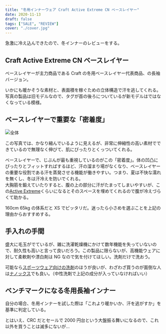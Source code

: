 ```yaml
---
title: "冬用インナーウェア Craft Active Extreme CN ベースレイヤー"
date: 2020-11-13
draft: false
tags: ["SALE", "REVIEW"]
cover: "./cover.jpg"
---
```


急激に冷え込んできたので、冬インナーのレビューをする。

## Craft Active Extreme CN ベースレイヤー

<LinkBox url="https://www.chainreactioncycles.com/jp/ja/craft-active-extreme-cn-%E3%83%99%E3%83%BC%E3%82%B9%E3%83%AC%E3%82%A4%E3%83%A4%E3%83%BC/rp-prod176384" />

ベースレイヤーが主力商品である Craft の冬用ベースレイヤー代表商品、の長袖バージョン。

いかにも暖かそうな素材と、表面積を稼ぐための立体構造で汗を逃してくれる。写真の製品は旧モデルなので、タグが首の後ろについているが新モデルはではなくなっている模様。

## ベースレイヤーで重要な「密着度」

![全体](./xs.png)

この写真では、かなり縮んでいるように見えるが、非常に伸縮性の高い素材でできているので無理なく伸びて、肌にぴったりとくっついてくれる。

ベースレイヤーで、じぶんが最も重視しているのがこの「密着度」。体の凹凸にぴったりとフィットすればするほど、汗の溜まり場がなくなり、ベースレイヤーの重要な役割である汗を蒸発させる機能が働きやすい。つまり、夏は不快な濡れを無くし、冬は汗冷えを防いでくれる。\
大胸筋を鍛えていたりすると、腹の上の部分に汗がたまってしまいやすいが、この[Active Extreme](https://www.chainreactioncycles.com/jp/ja/craft-active-extreme-cn-%E3%83%99%E3%83%BC%E3%82%B9%E3%83%AC%E3%82%A4%E3%83%A4%E3%83%BC/rp-prod176384)くらいになるとそのスペースを埋めてくれるので腹が冷えづらくて助かる。

160cm 65kg の体系だと XS でピッタリだ。迷ったら小さめを選ぶことを上記の理由からおすすめする。

## 手入れの手間

盛大に毛玉がでているが、雑に洗濯乾燥機にかけて数年機能を失っていないので、耐久性も高いと言って良いだろう。この製品に限らないが、高機能ウェアに対して柔軟剤や漂白剤は NG なので気を付けてほしい。洗剤だけで洗おう。

可能なら[スポーツウェア向けの洗剤](https://amzn.to/3eVGHE8)のほうが良いが、わざわざ買うのが面倒な人は[ナノックス](https://amzn.to/3kts3VJ)でも良い。（中性洗剤で上記の成分が入っていなければいい）

<LinkBox isAmazonLink url="https://www.amazon.co.jp/dp/B01MV3O3W6/" />

<LinkBox isAmazonLink url="https://www.amazon.co.jp/dp/B08CH8YVJ8/" />

## ベンチマークになる冬用長袖インナー

自分の場合、冬用インナーを試した際は「これより暖かいか、汗を逃がすか」を基準に判定している。

とはいえ、CRC だとセールで 2000 円台という大盤振る舞いになるので、これ以外を買うことは滅多にないが…

<LinkBox url="https://www.chainreactioncycles.com/jp/ja/craft-active-extreme-cn-%E3%83%99%E3%83%BC%E3%82%B9%E3%83%AC%E3%82%A4%E3%83%A4%E3%83%BC/rp-prod176384" />
